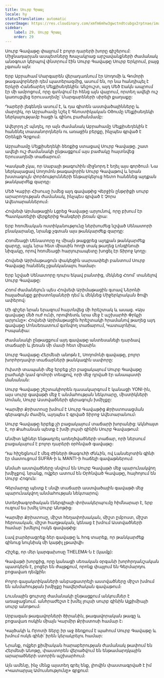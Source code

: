 ```yaml
---
title: Սուրբ Գրաալ
locale: hy
statusTranslation: automatic
coverImage: https://res.cloudinary.com/xmfm6mhw3gwctndtcubgx2rptnae/image/upload/v1741354419/small_cover_la_gran_rebelion_28716e29d2.webp
sidebar:
    label: 29. Սուրբ Գրաալ
    order: 29
---
```

Սուրբ Գավաթը փայլում է բոլոր դարերի խորը գիշերում: Միջնադարյան ասպետները Խաչակրաց արշավանքների ժամանակ անօգուտ կերպով փնտրում էին Սուրբ Գավաթը Սուրբ Երկրում, բայց չգտան այն:

Երբ Աբրահամ Մարգարեն վերադառնում էր Սոդոմի և Գոմորի թագավորների դեմ պատերազմից, ասում են, որ նա հանդիպել է Երկրի Հանճարեղ Մելքիսեդեկին: Անշուշտ, այդ Մեծ Էակն ապրում էր մի ամրոցում, որը գտնվում էր հենց այն վայրում, որտեղ ավելի ուշ կառուցվեց Երուսաղեմը՝ Մարգարեների սիրելի քաղաքը:

Դարերի լեգենդն ասում է, և դա գիտեն աստվածայինները և մարդիկ, որ Աբրահամը նշել է Գնոստիկական Օծումը Մելքիսեդեկի ներկայությամբ հացի և գինու բաժանմամբ:

Ավելորդ չէ պնդել, որ այն ժամանակ Աբրահամը Մելքիսեդեկին է հանձնել տասանորդներն ու առաջին բերքը, ինչպես գրված է Օրենքի Գրքում։

Աբրահամը Մելքիսեդեկի ձեռքից ստացավ Սուրբ Գավաթը. շատ ավելի ուշ ժամանակի ընթացքում այս բաժակը հայտնվեց Երուսաղեմի տաճարում։

Կասկած չկա, որ Սաբայի թագուհին միջնորդ է եղել այս գործում։ Նա ներկայացավ Սողոմոն թագավորին Սուրբ Գավաթով և նրան խստագույն փորձությունների ենթարկելուց հետո հանձնեց այդքան թանկարժեք զարդը։

Մեծ Կաբիր Հիսուսը խմեց այդ գավաթից Վերջին ընթրիքի սուրբ արարողության ժամանակ, ինչպես գրված է Չորս Ավետարաններում։

Հովսեփ Արմաթացին Լցրեց Գավաթը արյունով, որը բխում էր Պատկառելիի վերքերից Գանգերի լեռան վրա:

Երբ հռոմեական ոստիկանությունը ներխուժեց նշված Սենատորի բնակարանը, նրանք չգտան այս թանկարժեք զարդը:

Հռոմեացի Սենատորը ոչ միայն թաքցրեց այդքան թանկարժեք զարդը, այլև նրա հետ միասին հողի տակ թաղեց Լոնգինոսի նիզակը, որով հռոմեացի հարյուրապետը խոցել էր Տիրոջ կողը։

Հովսեփ Արիմաթացուն փակեցին սարսափելի բանտում Սուրբ Գավաթը հանձնել չցանկանալու համար։

Երբ նշված Սենատորը դուրս եկավ բանտից, մեկնեց Հռոմ՝ տանելով Սուրբ Գավաթը:

Հռոմ ժամանելուն պես Հովսեփ Արիմաթացին գտավ Ներոնի հալածանքը քրիստոնյաների դեմ և մեկնեց Միջերկրական ծովի ափերով։

Մի գիշեր նրան երազում հայտնվեց մի հրեշտակ և ասաց. «Այս գավաթը մեծ ուժ ունի, որովհետև նրա մեջ է աշխարհի Փրկչի արյունը»: Հովսեփ Արիմաթացին հրեշտակի հրամանով թաղեց այդ գավաթը Մոնսեռատում գտնվող տաճարում, Կատալոնիա, Իսպանիա:

Ժամանակի ընթացքում այդ գավաթը անտեսանելի դարձավ տաճարի և լեռան մի մասի հետ միասին։

Սուրբ Գավաթը Հերմեսի անոթն է, Սողոմոնի գավաթը, բոլոր խորհրդավոր տաճարների թանկագին սափորը:

Ուխտի տապանի մեջ երբեք չէր բացակայում Սուրբ Գավաթը բաժակի կամ գոմորի տեսքով, որի մեջ դրված էր անապատի մանանան:

Սուրբ Գավաթը շեշտակիորեն դասակարգում է կանացի YONI-ին, այս սուրբ գավաթի մեջ է անմահության նեկտարը, միստիկների Սոման, Սուրբ Աստվածների գերագույն խմիչքը:

Կարմիր Քրիստոսը խմում է Սուրբ Գավաթից Քրիստոսացման գերագույն ժամին, այդպես է գրված Տիրոջ Ավետարանում։

Սուրբ Գավաթը երբեք չի բացակայում տաճարի խորանից: Ակնհայտ է, որ Քահանան պետք է խմի լույսի գինին Սուրբ Գավաթում:

Անմիտ կլիներ ենթադրել առեղծվածների տաճար, որի ներսում բացակայում է բոլոր դարերի օրհնված գավաթը։

Դա հիշեցնում է մեզ Ժիների Թագուհի Ժնևին, ով Լանսելոտին գինի էր մատուցում SUFRA-ի և MANTI-ի հաճելի գավաթներում:

Անմահ աստվածները սնվում են Սուրբ Գավաթի մեջ պարունակվող խմիչքով. նրանք, ովքեր ատում են Օրհնված Գավաթը, հայհոյում են Սուրբ Հոգուն:

Գերմարդը պետք է սնվի տաճարի աստվածային գավաթի մեջ պարունակվող անմահության նեկտարով։

Ստեղծագործական էներգիայի փոխակերպումը հիմնարար է, երբ ուզում ես խմել Սուրբ Անոթից։

Կարմիր Քրիստոսը, միշտ հեղափոխական, միշտ ըմբոստ, միշտ հերոսական, միշտ հաղթական, կենաց է խմում Աստվածների համար՝ խմելով ոսկե գավաթից:

Լավ բարձրացրեք ձեր գավաթը և հոգ տարեք, որ թանկարժեք գինուց նույնիսկ մի կաթիլ չթափվի։

Հիշեք, որ մեր կարգախոսը THELEMA-ն է (կամք):

Գավաթի խորքից, որը կանացի սեռական օրգանի խորհրդանշական պատկերն է, բոցեր են ժայթքում, որոնք փայլում են Գերմարդու բոցավառ դեմքին։

Բոլոր գալակտիկաների անբացատրելի աստվածները միշտ խմում են անմահության խմիչքը հավերժական գավաթում։

Լուսնային ցուրտը ժամանակի ընթացքում անկումներ է առաջացնում. անհրաժեշտ է խմել լույսի սուրբ գինին Ալքիմիայի սուրբ անոթում։

Սրբազան թագավորների ծիրանին, թագավորական թագը և բոցավառ ոսկին միայն Կարմիր Քրիստոսի համար է։

Կայծակի և Որոտի Տերը իր աջ ձեռքում է պահում Սուրբ Գավաթը և խմում ոսկե գինի՝ իրեն կերակրելու համար:

Նրանք, ովքեր քիմիական հարաբերության ժամանակ թափում են Հերմեսի Անոթը, փաստորեն վերածվում են ենթամարդկային արարածների ստորին աշխարհում։

Այն ամենը, ինչ մենք այստեղ գրել ենք, լիովին փաստագրված է իմ «Կատարյալ Ամուսնությունը» գրքում:

